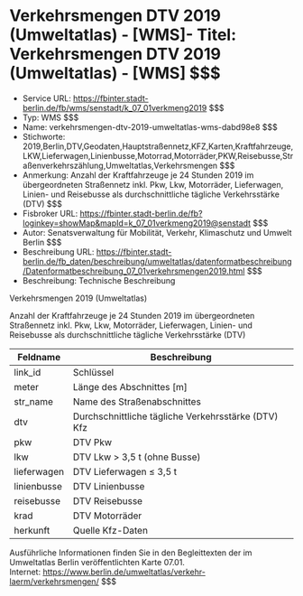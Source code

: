 # Verkehrsmengen DTV 2019 (Umweltatlas) - [WMS]- Titel: Verkehrsmengen DTV 2019 (Umweltatlas) - [WMS] $$$
- Service URL: https://fbinter.stadt-berlin.de/fb/wms/senstadt/k_07_01verkmeng2019 $$$
- Typ: WMS $$$
- Name: verkehrsmengen-dtv-2019-umweltatlas-wms-dabd98e8 $$$
- Stichworte: 2019,Berlin,DTV,Geodaten,Hauptstraßennetz,KFZ,Karten,Kraftfahrzeuge,LKW,Lieferwagen,Linienbusse,Motorrad,Motorräder,PKW,Reisebusse,Straßenverkehrszählung,Umweltatlas,Verkehrsmengen $$$
- Anmerkung: Anzahl der Kraftfahrzeuge je 24 Stunden 2019 im übergeordneten Straßennetz inkl. Pkw, Lkw, Motorräder, Lieferwagen, Linien- und Reisebusse als durchschnittliche tägliche Verkehrsstärke (DTV) $$$
- Fisbroker URL: https://fbinter.stadt-berlin.de/fb?loginkey=showMap&mapId=k_07_01verkmeng2019@senstadt $$$
- Autor: Senatsverwaltung für Mobilität, Verkehr, Klimaschutz und Umwelt Berlin $$$
- Beschreibung URL: https://fbinter.stadt-berlin.de/fb_daten/beschreibung/umweltatlas/datenformatbeschreibung/Datenformatbeschreibung_07_01verkehrsmengen2019.html $$$
- Beschreibung: Technische Beschreibung 

Verkehrsmengen 2019 (Umweltatlas)  

Anzahl der Kraftfahrzeuge je 24 Stunden 2019 im übergeordneten Straßennetz inkl. Pkw, Lkw, Motorräder, Lieferwagen, Linien- und Reisebusse als durchschnittliche tägliche Verkehrsstärke (DTV)

| Feldname    | Beschreibung                                        |
| ----------- | --------------------------------------------------- |
| link\_id    | Schlüssel                                           |
| meter       | Länge des Abschnittes \[m\]                         |
| str\_name   | Name des Straßenabschnittes                         |
| dtv         | Durchschnittliche tägliche Verkehrsstärke (DTV) Kfz |
| pkw         | DTV Pkw                                             |
| lkw         | DTV Lkw > 3,5 t (ohne Busse)                        |
| lieferwagen | DTV Lieferwagen ≤ 3,5 t                             |
| linienbusse | DTV Linienbusse                                     |
| reisebusse  | DTV Reisebusse                                      |
| krad        | DTV Motorräder                                      |
| herkunft    | Quelle Kfz-Daten                                    |

Ausführliche Informationen finden Sie in den Begleittexten der im Umweltatlas Berlin veröffentlichten Karte 07.01.  
Internet: https://www.berlin.de/umweltatlas/verkehr-laerm/verkehrsmengen/ $$$
